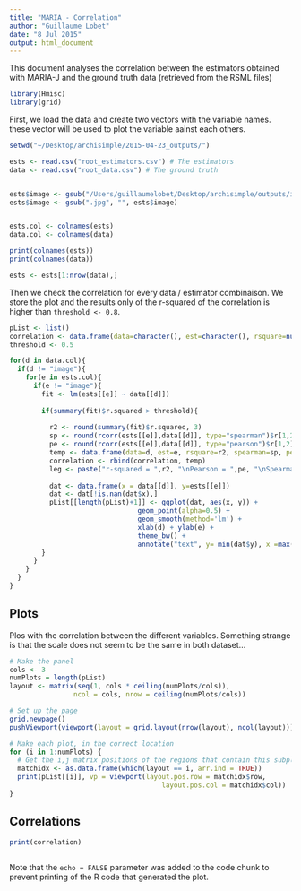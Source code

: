 ```yaml
---
title: "MARIA - Correlation"
author: "Guillaume Lobet"
date: "8 Jul 2015"
output: html_document
---
```


This document analyses the correlation between the estimators obtained with MARIA-J and the ground truth data (retrieved from the RSML files)


```r
library(Hmisc)
library(grid)
```


First, we load the data and create two vectors with the variable names. these vector will be used to plot the variable aainst each others.
```r

setwd("~/Desktop/archisimple/2015-04-23_outputs/")

ests <- read.csv("root_estimators.csv") # The estimators
data <- read.csv("root_data.csv") # The ground truth


ests$image <- gsub("/Users/guillaumelobet/Desktop/archisimple/outputs/images/", "", ests$image)
ests$image <- gsub(".jpg", "", ests$image)


ests.col <- colnames(ests)
data.col <- colnames(data)

print(colnames(ests))
print(colnames(data))

ests <- ests[1:nrow(data),]

```

Then we check the correlation for every data / estimator combinaison. We store the plot and the results only of the r-squared of the correlation is higher than `threshold <- 0.8`. 


```r
pList <- list()
correlation <- data.frame(data=character(), est=character(), rsquare=numeric(), spearman=numeric(), pearson=numeric())
threshold <- 0.5

for(d in data.col){
  if(d != "image"){
    for(e in ests.col){
      if(e != "image"){
        fit <- lm(ests[[e]] ~ data[[d]])   
        
        if(summary(fit)$r.squared > threshold){
          
          r2 <- round(summary(fit)$r.squared, 3)
          sp <- round(rcorr(ests[[e]],data[[d]], type="spearman")$r[1,2], 3)
          pe <- round(rcorr(ests[[e]],data[[d]], type="pearson")$r[1,2], 3)
          temp <- data.frame(data=d, est=e, rsquare=r2, spearman=sp, pearson=pe)
          correlation <- rbind(correlation, temp)
          leg <- paste("r-squared = ",r2, "\nPearson = ",pe, "\nSpearman = ",sp)
          
          dat <- data.frame(x = data[[d]], y=ests[[e]])
          dat <- dat[!is.nan(dat$x),]
          pList[[length(pList)+1]] <- ggplot(dat, aes(x, y)) + 
                                geom_point(alpha=0.5) + 
                                geom_smooth(method='lm') +
                                xlab(d) + ylab(e) + 
                                theme_bw() +
                                annotate("text", y= min(dat$y), x =max(dat$x), label=leg, hjust=1, vjust=0, size=4)
        }
      }
    }
  }
}
```


## Plots 

Plos with the correlation between the different variables. Something strange is that the scale does not seem to be the same in both dataset...

```r

# Make the panel
cols <- 3
numPlots = length(pList)
layout <- matrix(seq(1, cols * ceiling(numPlots/cols)),
                ncol = cols, nrow = ceiling(numPlots/cols))

# Set up the page
grid.newpage()
pushViewport(viewport(layout = grid.layout(nrow(layout), ncol(layout))))

# Make each plot, in the correct location
for (i in 1:numPlots) {
  # Get the i,j matrix positions of the regions that contain this subplot
  matchidx <- as.data.frame(which(layout == i, arr.ind = TRUE))
  print(pList[[i]], vp = viewport(layout.pos.row = matchidx$row,
                                      layout.pos.col = matchidx$col))
}

```

## Correlations

```r

print(correlation)
      
```

Note that the `echo = FALSE` parameter was added to the code chunk to prevent printing of the R code that generated the plot.
